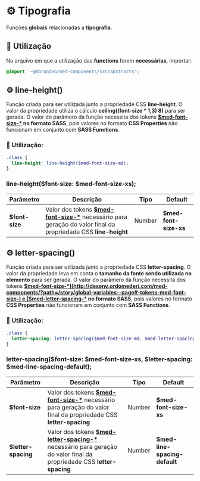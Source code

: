 
<Meta title="Sass/Functions/Tipografia" />

# ⚙️ Tipografia

Funções **globais** relacionadas a **tipografia**.

## 💈 Utilização

No arquivo em que a utilização das **functions** forem **necessárias**, importar:

``` scss
@import '~@mbrandao/med-components/src/abstracts';
```

## ⚙️ line-height()

Função criada para ser utilizada junto a propriedade CSS **line-height**. O valor da propriedade utiliza o cálculo
**ceiling((font-size \* 1,3) 8)** para ser gerada. O valor do parâmero da função necessita dos tokens
**[$med-font-size-*](http://desenv.ordomederi.com/med-components/?path=/story/global-variables--page#-tokens-med-font-size-) no formato SASS**,
pois valores no formato **CSS Properties** não funcionam em conjunto com **SASS Functions**.

### 💈 Utilização:

```scss
.class {
  line-height: line-height($med-font-size-md);
}
```

### line-height($font-size: $med-font-size-xs);

| Parâmetro      | Descrição                                                                                                                                                                                                                 | Tipo   | Default               |
| -------------- | ------------------------------------------------------------------------------------------------------------------------------------------------------------------------------------------------------------------------- | ------ | --------------------- |
| **$font-size** | Valor dos tokens **[$med-font-size-*](http://desenv.ordomederi.com/med-components/?path=/story/global-variables--page#-tokens-med-font-size-)** necessário para geração do valor final da propriedade CSS **line-height** | Number | **$med-font-size-xs** |

## ⚙️ letter-spacing()

Função criada para ser utilizada junto a propriedade CSS **letter-spacing**. O valor da propriedade leva em conta o **tamanho da fonte sendo utilizada no elemento**  para ser gerada. O valor do parâmero da função necessita
dos tokens **[$med-font-size-*](http://desenv.ordomederi.com/med-components/?path=/story/global-variables--page#-tokens-med-font-size-) e [$med-letter-spacing-*](http://desenv.ordomederi.com/med-components/?path=/story/global-variables--page#-tokens-med-letter-spacing-) no formato SASS**,
pois valores no formato **CSS Properties** não funcionam em conjunto com **SASS Functions**.

### 💈 Utilização:

```scss
.class {
  letter-spacing: letter-spacing($med-font-size-md, $med-letter-spacing-medium);
}
```

### letter-spacing($font-size: $med-font-size-xs, $letter-spacing: $med-line-spacing-default);

| Parâmetro           | Descrição                                                                                                                                                                                                                              | Tipo   | Default                       |
| ------------------- | -------------------------------------------------------------------------------------------------------------------------------------------------------------------------------------------------------------------------------------- | ------ | ----------------------------- |
| **$font-size**      | Valor dos tokens **[$med-font-size-*](http://desenv.ordomederi.com/med-components/?path=/story/global-variables--page#-tokens-med-font-size-)** necessário para geração do valor final da propriedade CSS **letter-spacing**           | Number | **$med-font-size-xs**         |
| **$letter-spacing** | Valor dos tokens **[$med-letter-spacing-*](http://desenv.ordomederi.com/med-components/?path=/story/global-variables--page#-tokens-med-letter-spacing-)** necessário para geração do valor final da propriedade CSS **letter-spacing** | Number | **$med-line-spacing-default** |
